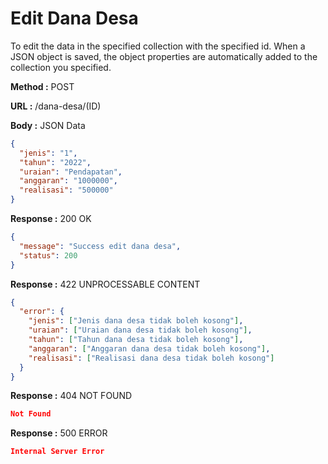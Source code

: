 
# Edit Dana Desa

To edit the data in the specified collection with the specified id.
When a JSON object is saved, the object properties are automatically added to the collection you specified.

**Method :** <Badge variant="success">POST</Badge>

**URL :** <Badge variant="dark">/dana-desa/(ID)</Badge>

**Body :** <Badge variant="warning">JSON Data</Badge>

```json
{
  "jenis": "1",
  "tahun": "2022",
  "uraian": "Pendapatan",
  "anggaran": "1000000",
  "realisasi": "500000"
}
```

**Response :** <BadgeOutline variant="success">200 OK</BadgeOutline>

```json
{
  "message": "Success edit dana desa",
  "status": 200
}
```

**Response :** <BadgeOutline variant="info">422 UNPROCESSABLE CONTENT</BadgeOutline>

```json
{
  "error": {
    "jenis": ["Jenis dana desa tidak boleh kosong"],
    "uraian": ["Uraian dana desa tidak boleh kosong"],
    "tahun": ["Tahun dana desa tidak boleh kosong"],
    "anggaran": ["Anggaran dana desa tidak boleh kosong"],
    "realisasi": ["Realisasi dana desa tidak boleh kosong"]
  }
}
```

**Response :** <BadgeOutline variant="warning">404 NOT FOUND</BadgeOutline>

```json
Not Found
```

**Response :** <BadgeOutline variant="danger">500 ERROR</BadgeOutline>

```json
Internal Server Error
```
